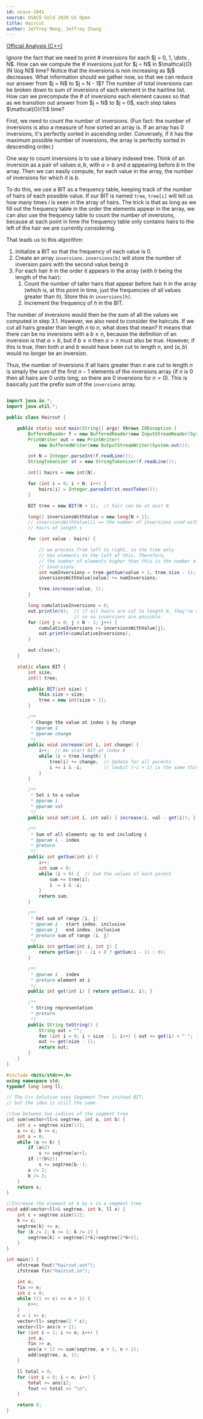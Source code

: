 ```yaml
---
id: usaco-1041
source: USACO Gold 2020 US Open
title: Haircut
author: Jeffrey Meng, Jeffrey Zhang
---
```


[Official Analysis (C++)](http://www.usaco.org/current/data/sol_haircut_gold_open20.html)


<Spoiler title="Hint 1">
Ignore the fact that we need to print # inversions for each $j = 0, 1, \dots , N$. How can we compute the # inversions just for $j = N$ in $\mathcal{O}(N \log N)$ time?
</Spoiler>

<Spoiler title="Hint 2">
Notice that the inversions is non increasing as $j$ decreases. What information should we gather now, so that we can reduce our answer from $j = N$ to $j = N - 1$?
</Spoiler>

<Spoiler title="Hint 3">
The number of total inversions can be broken down to sum of inversions of each element in the hairline list. How can we precompute the # of inversions each element causes so that as we transition out answer from $j = N$ to $j = 0$, each step takes $\mathcal{O}(1)$ time? 
</Spoiler>

<Spoiler title="Solution">

First, we need to count the number of inversions. (Fun fact: the number of
inversions is also a measure of how sorted an array is. If an array has 0
inversions, it's perfectly sorted in ascending order. Conversely, if it has the
maximum possible number of inversions, the array is perfectly sorted in
descending order.)

One way to count inversions is to use a binary indexed tree. Think of an
inversion as a pair of values $a, b$, with $a > b$ and $a$ appearing before $b$
in the array. Then we can easily compute, for each value in the array, the
number of inversions for which it is $b$.

To do this, we use a BIT as a frequency table, keeping track of the number of
hairs of each possible value. If our BIT is named `tree`, `tree[i]` will tell us
how many times $i$ is seen in the array of hairs. The trick is that as long as
we fill out the frequency table in the order the elements appear in the array,
we can also use the frequency table to count the number of inversions, because
at each point in time the frequency table only contains hairs to the left of the
hair we are currently considering.

That leads us to this algorithm:

1. Initialize a BIT so that the frequency of each value is 0.
2. Create an array `inversions`. `inversions[b]` will store the number of
   inversion pairs with the second value being $b$
3. For each hair $h$ in the order it appears in the array (with $h$ being the
   length of the hair):
   1. Count the number of taller hairs that appear before hair $h$ in the array
      (which is, at this point in time, just the frequencies of all values
      greater than $h$). Store this in `inversions[h]`.
   2. Increment the frequency of $h$ in the BIT.

The number of inversions would then be the sum of all the values we computed in
step 3.1. However, we also need to consider the haircuts. If we cut all hairs
greater than length $n$ to $n$, what does that mean? It means that there can be
no inversions with a $b \geq n$, because the definition of an inversion is that
$a > b$, but if $b \geq n$ then $a > n$ must also be true. However, if this is
true, then both $a$ and $b$ would have been cut to length $n$, and $(a, b)$
would no longer be an inversion.

Thus, the number of inversions if all hairs greater than $n$ are cut to length
$n$ is simply the sum of the first $n - 1$ elements of the inversions array (if
$n$ is 0 then all hairs are 0 units long, so there are 0 inversions for
$n = 0$). This is basically just the prefix sum of the `inversions` array.

<LanguageSection>
<JavaSection>

```java

import java.io.*;
import java.util.*;

public class Haircut {

	public static void main(String[] args) throws IOException {
		BufferedReader f = new BufferedReader(new InputStreamReader(System.in));
		PrintWriter out = new PrintWriter(
		    new BufferedWriter(new OutputStreamWriter(System.out)));

		int N = Integer.parseInt(f.readLine());
		StringTokenizer st = new StringTokenizer(f.readLine());

		int[] hairs = new int[N];

		for (int i = 0; i < N; i++) {
			hairs[i] = Integer.parseInt(st.nextToken());
		}

		BIT tree = new BIT(N + 1);  // hair can be at most N

		long[] inversionsWithValue = new long[N + 1];
		// inversionsWithValue[i] == the number of inversions used with all
		// hairs of length i

		for (int value : hairs) {

			// we process from left to right, so the tree only
			// has elements to the left of this. Therefore,
			// the number of elements higher than this is the number of
			// inversions.
			int numInversions = tree.getSum(value + 1, tree.size - 1);
			inversionsWithValue[value] += numInversions;

			tree.increase(value, 1);
		}

		long cumulativeInversions = 0;
		out.println(0);  // if all hairs are cut to length 0, they're all equal,
		                 // so no inversions are possible
		for (int j = 0; j < N - 1; j++) {
			cumulativeInversions += inversionsWithValue[j];
			out.println(cumulativeInversions);
		}

		out.close();
	}

	static class BIT {
		int size;
		int[] tree;

		public BIT(int size) {
			this.size = size;
			tree = new int[size + 1];
		}

		/**
		 * Change the value at index i by change
		 * @param i
		 * @param change
		 */
		public void increase(int i, int change) {
			i++;  // We start BIT at index 0
			while (i < tree.length) {
				tree[i] += change;  // Update for all parents
				i += i & -i;        // lowbit (~i + 1) is the same thing as -i
			}
		}

		/**
		 * Set i to a value
		 * @param i
		 * @param val
		 */
		public void set(int i, int val) { increase(i, val - get(i)); }

		/**
		 * Sum of all elements up to and including i
		 * @param i - index
		 * @return
		 */
		public int getSum(int i) {
			i++;
			int sum = 0;
			while (i > 0) {  // Sum the values of each parent
				sum += tree[i];
				i -= i & -i;
			}
			return sum;
		}

		/**
		 * Get sum of range [i, j]
		 * @param i - start index, inclusive
		 * @param j - end index, inclusive
		 * @return sum of range [i, j]
		 */
		public int getSum(int i, int j) {
			return getSum(j) - (i > 0 ? getSum(i - 1) : 0);
		}

		/**
		 * @param i - index
		 * @return element at i
		 */
		public int get(int i) { return getSum(i, i); }

		/**
		 * String representation
		 * @return
		 */
		public String toString() {
			String out = "";
			for (int i = 0; i < size - 1; i++) { out += get(i) + " "; }
			out += get(size - 1);
			return out;
		}
	}
}
```

</JavaSection>

<CPPSection>

```cpp
#include <bits/stdc++.h>
using namespace std;
typedef long long ll;

// The C++ Solution uses Segement Tree instead BIT,
// but the idea is still the same.

//Sum between two indices of the segment tree
int sum(vector<ll>& segtree, int a, int b) {
    int c = segtree.size()/2;
    a += c; b += c;
    int s = 0;
    while (a <= b) {
        if (a%2)
            s += segtree[a++];
        if (!(b%2))
            s += segtree[b--];
        a /= 2;
        b /= 2;
    }
    return s;
}

//Increase the element at k by x in a segment tree
void add(vector<ll>& segtree, int k, ll x) {
    int c = segtree.size()/2;
    k += c;
    segtree[k] += x;
    for (k /= 2; k >= 1; k /= 2) {
        segtree[k] = segtree[2*k]+segtree[2*k+1];
    }
}

int main() {
    ofstream fout("haircut.out");
    ifstream fin("haircut.in");

    int n;
    fin >> n;
    int c = 0;
    while ((1 << c) <= n + 1) {
        c++;
    }
    c = 1 << c;
    vector<ll> segtree(2 * c);
    vector<ll> ans(n + 2);
    for (int i = 1; i <= n; i++) {
        int a;
        fin >> a;
        ans[a + 1] += sum(segtree, a + 1, n + 1);
        add(segtree, a, 1);
    }

    ll total = 0;
    for (int i = 0; i < n; i++) {
        total += ans[i];
        fout << total << "\n";
    }

    return 0;
}


```

</CPPSection>

</LanguageSection>

</Spoiler>